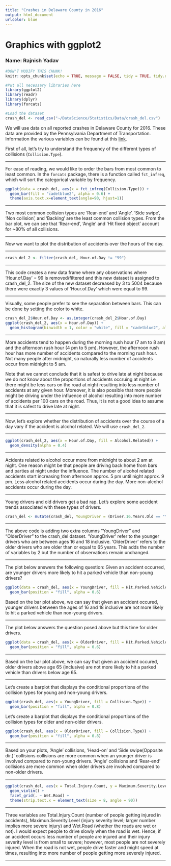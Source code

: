 ```yaml
---
title: "Crashes in Delaware County in 2016"
output: html_document
urlcolor: blue
---
```

Graphics with ggplot2
========================================================
### Name: Rajnish Yadav

```r
#DON'T MODIFY THIS CHUNK!
knitr::opts_chunk$set(echo = TRUE, message = FALSE, tidy = TRUE, tidy.opts=list(width.cutoff=50))
```

```r
#Put all necessary libraries here
library(ggplot2)
library(readr)
library(dplyr)
library(forcats)

#Load the dataset
crash_del <- read_csv("~/DataScience/Statistics/Data/crash_del.csv")
```

We will use data on all reported crashes in Delaware County for 2016.  These data are provided by the Pennsylvania Department of Transportation.  Information the various variables can be found at this [link](https://data.pa.gov/Public-Safety/Crash-Data-1997-to-Current-Transportation/dc5b-gebx).

First of all, let's try to understand the frequency of the different types of collisions (`Collision.Type`).

*******************************************************************

For ease of reading, we would like to order the bars from most common to least common.  In the `forcats` package, there is a function called `fct_infreq`, which will sort the categorical variable by frequency. 

```r
ggplot(data = crash_del, aes(x = fct_infreq(Collision.Type))) +
  geom_bar(fill = "cadetblue2", alpha = 0.6) +
  theme(axis.text.x=element_text(angle=90, hjust=1))
```

*********************************************************************************

Two most common collision types are 'Rear-end' and 'Angle'. 'Side swipe', 'Non collision', and 'Backing' are the least common collision types. From the bar plot, we can see that 'Rear-end', 'Angle' and 'Hit fixed object' account for ~80% of all collisions.

*********************************************************************************

Now we want to plot the distribution of accidents over the hours of the day.  

*********************************************************************************

```r
crash_del_2 <- filter(crash_del, Hour.of.Day != "99")
```


*********************************************************************************

This code creates a new data frame where any observations where 'Hour.of.Day' = 99 is removed/filtered and this new dataset is assigned to crash_del_2. The size of the new dataset decreased by 3 to 5004 because there were exactly 3 values of 'Hour.of.Day' which were equal to 99. 

*********************************************************************************

Visually, some people prefer to see the separation between bars.  This can be done by setting the color to white.

```r
crash_del_2$Hour.of.Day <- as.integer(crash_del_2$Hour.of.Day)
ggplot(crash_del_2, aes(x = Hour.of.Day)) +
  geom_histogram(binwidth = 1, color = "white", fill = "cadetblue2", alpha = 0.6)

```

*********************************************************************************

More accidents tend to happen during the morning rush hour (7 am to 8 am) and the afternoon rush hour (4 pm to 5 pm). However, the afternoon rush hour has more number of accidents compared to the morning rush hour. Not many people after midnight, so naturally less number of accidents occur from midnight to 5 am. 

Note that we cannot conclude that it is safest to drive late at night because we do not know about the proportions of accidents occruing at night i.e there might be less cars on the road at night resulting into less number of accidents at any given hour. Moreover, it is also possible that more people might be driving under the influence of alcohol resulting into more number of accidents per 100 cars on the road. Thus, it is not a good idea to assume that it is safest to drive late at night.

*********************************************************************************

Now, let's explore whether the distribution of accidents over the course of a day vary if the accident is alcohol related. We will use `crash_del_2`.

*****************************************************************************

```r
ggplot(crash_del_2, aes(x = Hour.of.Day, fill = Alcohol.Related)) +
  geom_density(alpha = 0.4)

```

*********************************************************************************

Acidents related to alcohol occur more from midnight to about 2 am at night. One reason might be that people are driving back home from bars and parties at night under the influence. The number of alcohol related accidents start increasing from afternoon approx. 5 pm until night approx. 9 pm. Less alcohol related accidents occur during the day. More non-alcohol accidents occur during the day. 

*********************************************************************************

Young drivers and old drivers get a bad rap.  Let's explore some accident trends associated with these types of drivers.  


```r
crash_del <- mutate(crash_del, YoungDriver = (Driver.16.Years.Old == "Yes" | Driver.17.Years.Old=="Yes" | Driver.18.Years.Old == "Yes"), OlderDriver = (Driver.75.Plus == "Yes" | Driver.65...74.Years.Old =="Yes"))
```

*********************************************************************************

The above code is adding two extra columns "YoungDriver" and "OlderDriver" to the crash_del dataset. 'YoungDriver' refer to the younger drivers who are between ages 16 and 18 inclusive. 'OlderDriver' refers to the older drivers who are older than or equal to 65 years. This adds the number of variables by 2 but the number of observations remain unchanged. 

*********************************************************************************
The plot below answers the following question: Given an accident occurred, are younger drivers more likely to hit a parked vehicle than non-young drivers?

```r
ggplot(data = crash_del, aes(x = YoungDriver, fill = Hit.Parked.Vehicle)) +
  geom_bar(position = "fill", alpha = 0.6)
```

Based on the bar plot above, we can say that given an accident occured, younger drivers between the ages of 16 and 18 inclusive are not more likely to hit a parked vehicle than non-young drivers.

*********************************************************************************

The plot below answers the question posed above but this time for older drivers.  

```r
ggplot(data = crash_del, aes(x = OlderDriver, fill = Hit.Parked.Vehicle)) +
  geom_bar(position = "fill", alpha = 0.6)
```

*********************************************************************************

Based on the bar plot above, we can say that given an accident occured, older drivers above age 65 (inclusive) are not more likely to hit a parked vehicle than drivers below age 65.

*********************************************************************************

Let's create a barplot that displays the conditional proportions of the collision types for young and non-young drivers.  

```r
ggplot(crash_del, aes(x = YoungDriver, fill = Collision.Type)) +
  geom_bar(position = "fill", alpha = 0.8)
```

Let's create a barplot that displays the conditional proportions of the collision types for older and non-older drivers. 

```r
ggplot(crash_del, aes(x = OlderDriver, fill = Collision.Type)) +
  geom_bar(position = "fill", alpha = 0.8)
```


*********************************************************************************
Based on your plots, 'Angle' collisions, 'Head-on' and 'Side swipe(Opposite dir.)' collisions collisions are more common when an younger driver is involved compared to non-young drivers. 'Angle' collisions and 'Rear-end' collisions are more common when older drivers are involved compared to non-older drivers.

*********************************************************************************

```r
ggplot(crash_del, aes(x = Total.Injury.Count, y = Maximum.Severity.Level, fill = Wet.Road)) + 
  geom_violin() +
  facet_grid(. ~ Wet.Road) +
  theme(strip.text.x = element_text(size = 8, angle = 90))
```

*********************************************************************************

Three variables are Total.Injury.Count (number of people getting injured in accidents), Maximun.Severity.Level (injury severity level; larger number implies more severe injury) and Wet.Road (whether the roads are wet or not). I would expect people to drive slowly when the road is wet. Hence, if an accident occurs less number of people are injured and their injury severity level is from small to severe; however, most people are not severely injured. When the road is not wet, people drive faster and might speed at times, resulting into more number of people getting more severely injured. 

*********************************************************************************




